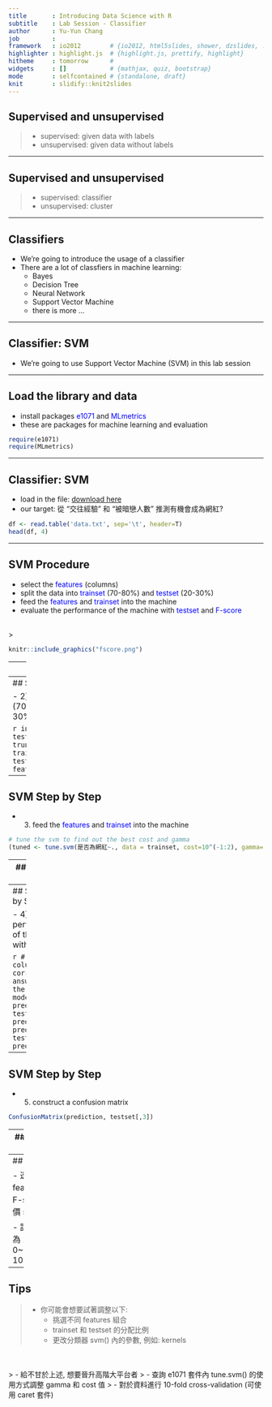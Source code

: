 ---
title       : Introducing Data Science with R
subtitle    : Lab Session - Classifier
author      : Yu-Yun Chang
job         : 
framework   : io2012        # {io2012, html5slides, shower, dzslides, ...}
highlighter : highlight.js  # {highlight.js, prettify, highlight}
hitheme     : tomorrow      # 
widgets     : []            # {mathjax, quiz, bootstrap}
mode        : selfcontained # {standalone, draft}
knit        : slidify::knit2slides
---



## Supervised and unsupervised

> - supervised: given data with labels
> - unsupervised: given data without labels



--- 

## Supervised and unsupervised

> - supervised: classifier
> - unsupervised: cluster



--- 


## Classifiers

- We're going to introduce the usage of a classifier
- There are a lot of classfiers in machine learning:
  - Bayes
  - Decision Tree
  - Neural Network
  - Support Vector Machine
  - there is more ...


---


## Classifier: SVM

- We're going to use Support Vector Machine (SVM) in this lab session

---

## Load the library and data

- install packages <span style="color:blue">e1071</span> and <span style="color:blue">MLmetrics</span>
- these are packages for machine learning and evaluation


```{r, eval=FALSE}
require(e1071)
require(MLmetrics)
```

---

## Classifier: SVM


- load in the file: [download here](https://ceiba.ntu.edu.tw/course/582551/data.txt)
- our target: 從 "交往經驗" 和 "被暗戀人數" 推測有機會成為網紅?

```{r}
df <- read.table('data.txt', sep='\t', header=T)
head(df, 4)
```



---

## SVM Procedure

 - select the <span style="color:blue">features</span> (columns)
 - split the data into <span style="color:blue">trainset</span> (70-80%) and <span style="color:blue">testset</span> (20-30%)
 - feed the <span style="color:blue">features</span> and <span style="color:blue">trainset</span> into the machine
 - evaluate the performance of the machine with <span style="color:blue">testset</span> and <span style="color:blue">F-score</span> 

<br>
> 
```{r,echo=FALSE, out.width = "300px", fig.align='center'}
knitr::include_graphics("fscore.png")
```



---
## SVM Step by Step

### our target: 從 "交往經驗" 和 "被暗戀人數" 推測有機會成為網紅?

- features: "交往經驗" 和 "被暗戀人數"
- correct answers: "是否為網紅" (*Note that the data type should be a factor)

- 1) extract the features

```{r}
feature <- df[, c(8, 10, 11)]
head(feature, 4)
```


--- 
## SVM Step by Step

- 2) split the data into <span style="color:blue">trainset</span> (70-80%) and <span style="color:blue">testset</span> (20-30%)

```{r}
index <- 1:nrow(df)
testindex <- sample(index, trunc(length(index)*30/100))
trainset <- feature[-testindex,]
testset <- feature[testindex,]
```


--- 
## SVM Step by Step

- 3) feed the <span style="color:blue">features</span> and <span style="color:blue">trainset</span> into the machine

```{r}
# tune the svm to find out the best cost and gamma
(tuned <- tune.svm(是否為網紅~., data = trainset, cost=10^(-1:2), gamma=c(.5,1,2)))
```


--- 
## SVM Step by Step

- 3) feed the <span style="color:blue">features</span> and <span style="color:blue">trainset</span> into the machine

```{r}
# train the svm model
model <- svm(是否為網紅~., data = trainset, kernel='linear', cost = 1, gamma = 1)
```

--- 
## SVM Step by Step

- 4) test the performance of the machine with <span style="color:blue">testset</span>

```{r}
# delete the column with correct answers
# use the trained model to predict the testset
prediction <- predict(model, testset[,-3])
prediction
```



--- 
## SVM Step by Step

- 5) construct a confusion matrix

```{r}
ConfusionMatrix(prediction, testset[,3])
```



--- 
## SVM Step by Step

- 6) compute the F-score


```{r}
F1_Score(prediction, testset[,3])
```




---
## Your turn  :D

- 透過哪些 features 可以預測 F-score 最高的身價 svm 分類器

- 請先將 "身價" 分為 2 類:
  - 0~9999
  - 10000~5000000
  

---
## Tips


> - 你可能會想要試著調整以下:
>   - 挑選不同 features 組合
>   - trainset 和 testset 的分配比例
>   - 更改分類器 svm() 內的參數, 例如: kernels
  
<br>   
> - 給不甘於上述, 想要晉升高階大平台者
>   - 查詢 e1071 套件內 tune.svm() 的使用方式調整 gamma 和 cost 值
>   - 對於資料進行 10-fold cross-validation (可使用 caret 套件)
  

